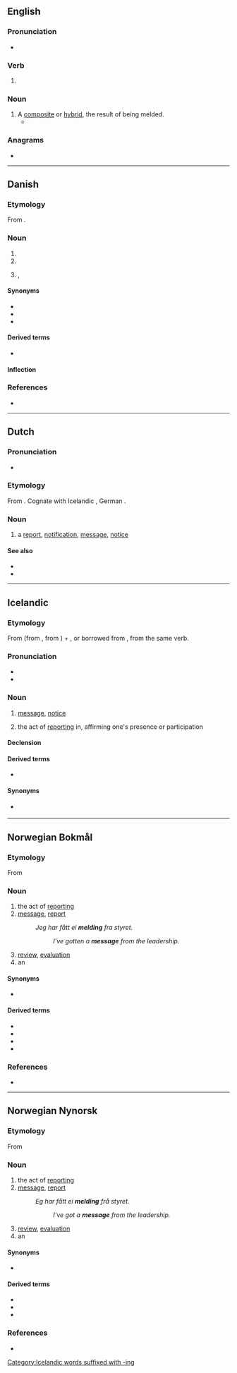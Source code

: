 ==English==

===Pronunciation===
* {{rhymes|ɛldɪŋ|lang=en}}

===Verb===
{{head|en|present participle}}

# {{present participle of|meld|lang=en|nocat=1}}

===Noun===
{{en-noun}}

# A [[composite]] or [[hybrid]], the result of being melded.
#* {{quote-journal|date=March 31, 2008|author=Roslyn Sulcas|title=Japanese Traditions on the Move|work=New York Times|url=http://www.nytimes.com/2008/03/31/arts/dance/31saek.html
|passage=Cross-cultural '''meldings''' of Eastern and Western dance styles and aesthetics must have been unusual and perhaps somewhat exotic when the Saeko Ichinohe Dance Company was founded in 1970.}}

===Anagrams===
* {{anagrams|en|mingled}}

----

==Danish==

===Etymology===
From {{suffix|melde|ing|lang=da}}.

===Noun===
{{da-noun|en|er}}

# {{l|en|announcement}}
# {{l|en|report}}
# {{l|en|message}}, {{l|en|indication}}

====Synonyms====
* {{l|da|meddelelse}}
* {{l|da|offentliggørelse}}
* {{l|da|underretning}}

====Derived terms====
* {{l|da|udmelding}}

====Inflection====
{{da-noun-infl|en|er}}

===References===
* {{R:DDO}}

----

==Dutch==

===Pronunciation===
* {{audio|Nl-melding.ogg|Audio|lang=nl}}

===Etymology===
From {{suffix|nl|melden|ing}}. Cognate with Icelandic {{m|is|melding}}, German {{m|de|Meldung}}.

===Noun===
{{nl-noun|f|-en|meldinkje}}

# a [[report]], [[notification]], [[message]], [[notice]]

====See also====
* {{l|nl|bericht}}
* {{l|nl|mededeling}}

----

==Icelandic==

===Etymology===
From {{m|is|melda||to report}} (from {{der|is|da|melde}}, from {{der|is|gml|melden}}) + {{m|is|-ing}}, or borrowed from {{bor|is|da|melding|notext=1}}, from the same verb.

===Pronunciation===
* {{IPA|/ˈmɛltiŋk/|lang=is}}
* {{rhymes|ɛltiŋk|lang=is}}

===Noun===
{{is-noun|f|meldingar|meldingar}}

# {{lb|is|informal}} [[message]], [[notice]]
# {{lb|is|informal}} the act of [[report]]ing in, affirming one's presence or participation

====Declension====
{{is-decl-noun-f-s1|meld|i|ng|u=u}}

====Derived terms====
* {{l|is|villumelding}}

====Synonyms====
* {{sense|notice}} {{l|is|tilkynning}}

[[Category:Icelandic words suffixed with -ing]]

----

==Norwegian Bokmål==

===Etymology===
From {{suffix|melde|ing|lang=nb}}

===Noun===
{{nb-noun-c}}

# the act of [[report]]ing
# [[message]], [[report]]
#: ''Jeg har fått ei '''melding ''' fra styret.''
#:: ''I've gotten a '''message''' from the leadership.''
# [[review]], [[evaluation]]
# an {{l|en|announcement}}

====Synonyms====
* {{sense|message}} {{l|nb|beskjed}}

====Derived terms====
* {{l|nb|feilmelding}}
* {{l|nb|pressemelding}}
* {{l|nb|tilbakemelding}}
* {{l|nb|værmelding}}

===References===
* {{R:The Bokmål Dictionary}}

----

==Norwegian Nynorsk==

===Etymology===
From {{suffix|melde|ing|lang=nn}}

===Noun===
{{nn-noun-f3}}

# the act of [[report]]ing
# [[message]], [[report]]
#: ''Eg har fått ei '''melding ''' frå styret.''
#:: ''I've got a '''message''' from the leadership.''
# [[review]], [[evaluation]]
# an {{l|en|announcement}}

====Synonyms====
* {{sense|message}} {{l|nn|beskjed}}

====Derived terms====
* {{l|nn|feilmelding}}
* {{l|nn|pressemelding}}
* {{l|nn|tilbakemelding}}

===References===
* {{R:The Nynorsk Dictionary}}